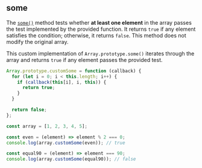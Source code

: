 
## some

The [`some()`](https://developer.mozilla.org/en-US/docs/Web/JavaScript/Reference/Global_Objects/Array/some)
method tests whether **at least one element** in the array passes the test implemented by the provided function.
It returns `true` if any element satisfies the condition; otherwise, it returns `false`. This method does not modify the original array.

This custom implementation of `Array.prototype.some()` iterates through the array and returns `true` if any element passes the provided test.

```js
Array.prototype.customSome = function (callback) {
  for (let i = 0; i < this.length; i++) {
    if (callback(this[i], i, this)) {
      return true;
    }
  }

  return false;
};

const array = [1, 2, 3, 4, 5];

const even = (element) => element % 2 === 0;
console.log(array.customSome(even)); // true

const equal90 = (element) => element === 90;
console.log(array.customSome(equal90)); // false
```
